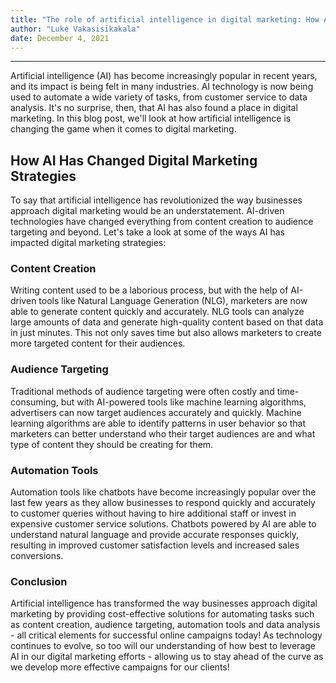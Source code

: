 ```yaml
---
title: "The role of artificial intelligence in digital marketing: How Al is changing the game"
author: "Luke Vakasisikakala"
date: December 4, 2021
---
```


---

Artificial intelligence (AI) has become increasingly popular in recent years, and its impact is being felt in many industries. AI technology is now being used to automate a wide variety of tasks, from customer service to data analysis. It's no surprise, then, that AI has also found a place in digital marketing. In this blog post, we'll look at how artificial intelligence is changing the game when it comes to digital marketing.

## How AI Has Changed Digital Marketing Strategies

To say that artificial intelligence has revolutionized the way businesses approach digital marketing would be an understatement. AI-driven technologies have changed everything from content creation to audience targeting and beyond. Let's take a look at some of the ways AI has impacted digital marketing strategies:

### Content Creation

Writing content used to be a laborious process, but with the help of AI-driven tools like Natural Language Generation (NLG), marketers are now able to generate content quickly and accurately. NLG tools can analyze large amounts of data and generate high-quality content based on that data in just minutes. This not only saves time but also allows marketers to create more targeted content for their audiences.

### Audience Targeting

Traditional methods of audience targeting were often costly and time-consuming, but with AI-powered tools like machine learning algorithms, advertisers can now target audiences accurately and quickly. Machine learning algorithms are able to identify patterns in user behavior so that marketers can better understand who their target audiences are and what type of content they should be creating for them.

### Automation Tools

Automation tools like chatbots have become increasingly popular over the last few years as they allow businesses to respond quickly and accurately to customer queries without having to hire additional staff or invest in expensive customer service solutions. Chatbots powered by AI are able to understand natural language and provide accurate responses quickly, resulting in improved customer satisfaction levels and increased sales conversions.

### Conclusion

Artificial intelligence has transformed the way businesses approach digital marketing by providing cost-effective solutions for automating tasks such as content creation, audience targeting, automation tools and data analysis - all critical elements for successful online campaigns today! As technology continues to evolve, so too will our understanding of how best to leverage AI in our digital marketing efforts - allowing us to stay ahead of the curve as we develop more effective campaigns for our clients!
